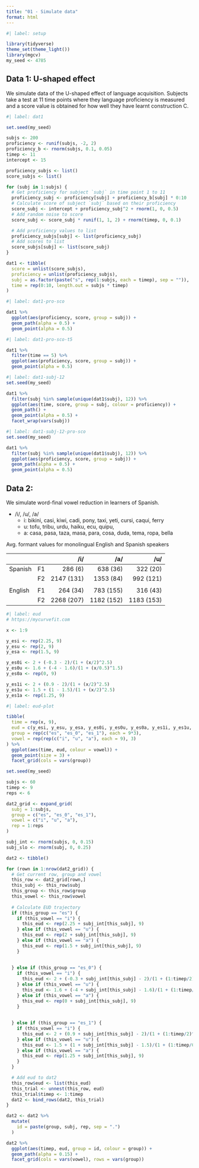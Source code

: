 ```yaml
---
title: "01 - Simulate data"
format: html
---
```


```r
#| label: setup

library(tidyverse)
theme_set(theme_light())
library(mgcv)
my_seed <- 4785
```

## Data 1: U-shaped effect

We simulate data of the U-shaped effect of language acquisition. Subjects take a test at 11 time points where they language proficiency is measured and a score value is obtained for how well they have learnt construction C.

```r
#| label: dat1

set.seed(my_seed)

subjs <- 200
proficiency <- runif(subjs, -2, 2)
proficiency_b <- rnorm(subjs, 0.1, 0.05)
timep <- 11
intercept <- 15

proficiency_subjs <- list()
score_subjs <- list()

for (subj in 1:subjs) {
  # Get proficiency for subject `subj` in time point 1 to 11
  proficiency_subj <- proficiency[subj] + proficiency_b[subj] * 0:10
  # Calculate score of subject `subj` based on their proficiency
  score_subj <- intercept + proficiency_subj^2 + rnorm(1, 0, 0.5)
  # Add random noise to score
  score_subj <- score_subj * runif(1, 1, 2) + rnorm(timep, 0, 0.1)

  # Add proficiency values to list
  proficiency_subjs[subj] <- list(proficiency_subj)
  # Add scores to list
  score_subjs[subj] <- list(score_subj)
}

dat1 <- tibble(
  score = unlist(score_subjs),
  proficiency = unlist(proficiency_subjs),
  subj = as.factor(paste("s", rep(1:subjs, each = timep), sep = "")),
  time = rep(0:10, length.out = subjs * timep)
)
```

```r
#| label: dat1-pro-sco

dat1 %>%
  ggplot(aes(proficiency, score, group = subj)) +
  geom_path(alpha = 0.5) +
  geom_point(alpha = 0.5)
```

```r
#| label: dat1-pro-sco-t5

dat1 %>%
  filter(time == 5) %>%
  ggplot(aes(proficiency, score, group = subj)) +
  geom_point(alpha = 0.5)
```

```r
#| label: dat1-subj-12
set.seed(my_seed)

dat1 %>%
  filter(subj %in% sample(unique(dat1$subj), 12)) %>%
  ggplot(aes(time, score, group = subj, colour = proficiency)) +
  geom_path() +
  geom_point(alpha = 0.5) +
  facet_wrap(vars(subj))
```

```r
#| label: dat1-subj-12-pro-sco
set.seed(my_seed)

dat1 %>%
  filter(subj %in% sample(unique(dat1$subj), 12)) %>%
  ggplot(aes(proficiency, score, group = subj)) +
  geom_path(alpha = 0.5) +
  geom_point(alpha = 0.5)
```

## Data 2: 

We simulate word-final vowel reduction in learners of Spanish.

- /i/, /u/, /a/
  - i: bikini, casi, kiwi, cadi, pony, taxi, yeti, cursi, caqui, ferry
  - u: tofu, tribu, urdu, haiku, ecu, quipu, 
  - a: casa, pasa, taza, masa, para, cosa, duda, tema, ropa, bella

Avg. formant values for monolingual English and Spanish speakers

|         |     | /i/        | /a/       | /u/       |
| :------ | :-- | ---------: | --------: | --------: |
| Spanish | F1  | 286 (6)    | 638 (36)  | 322 (20)  |
|         | F2  | 2147 (131) | 1353 (84) | 992 (121) |
|         |     |            |           |           |
| English | F1  | 264 (34)   | 783 (155) | 316 (43)  |
|         | F2  | 2268 (207) | 1182 (152)| 1183 (153)|

```r
#| label: eud
# https://mycurvefit.com

x <- 1:9

y_esi <- rep(2.25, 9)
y_esu <- rep(2, 9)
y_esa <- rep(1.5, 9)

y_es0i <- 2 + (-0.3 - 2)/(1 + (x/2)^2.5)
y_es0u <- 1.6 + (-4 - 1.6)/(1 + (x/0.5)^1.5)
y_es0a <- rep(0, 9)

y_es1i <- 2 + (0.9 - 2)/(1 + (x/2)^2.5)
y_es1u <- 1.5 + (1 - 1.5)/(1 + (x/2)^2.5)
y_es1a <- rep(1.25, 9)
```

```r
#| label: eud-plot

tibble(
  time = rep(x, 9),
  eud = c(y_esi, y_esu, y_esa, y_es0i, y_es0u, y_es0a, y_es1i, y_es1u, y_es1a),
  group = rep(c("es", "es_0", "es_1"), each = 9*3),
  vowel = rep(rep(c("i", "u", "a"), each = 9), 3)
) %>%
  ggplot(aes(time, eud, colour = vowel)) +
  geom_point(size = 3) +
  facet_grid(cols = vars(group))
```

```r
set.seed(my_seed)

subjs <- 60
timep <- 9
reps <- 6

dat2_grid <- expand_grid(
  subj = 1:subjs,
  group = c("es", "es_0", "es_1"),
  vowel = c("i", "u", "a"),
  rep = 1:reps
)

subj_int <- rnorm(subjs, 0, 0.15)
subj_slo <- rnorm(subj, 0, 0.25)

dat2 <- tibble()

for (rown in 1:nrow(dat2_grid)) {
  # Get current row, group and vowel
  this_row <- dat2_grid[rown,]
  this_subj <- this_row$subj
  this_group <- this_row$group
  this_vowel <- this_row$vowel
  
  # Calculate EUD trajectory
  if (this_group == "es") {
    if (this_vowel == "i") {
      this_eud <- rep(2.25 + subj_int[this_subj], 9)
    } else if (this_vowel == "u") {
      this_eud <- rep(2 + subj_int[this_subj], 9)
    } else if (this_vowel == "a") {
      this_eud <- rep(1.5 + subj_int[this_subj], 9)
    }
    
    
  } else if (this_group == "es_0") {
    if (this_vowel == "i") {
      this_eud <- 2 + (-0.3 + subj_int[this_subj] - 2)/(1 + (1:timep/2)^(2.5 + subj_slo[this_subj] * 2))
    } else if (this_vowel == "u") {
      this_eud <- 1.6 + (-4 + subj_int[this_subj] - 1.6)/(1 + (1:timep/0.5)^(1.5 + subj_slo[this_subj]))
    } else if (this_vowel == "a") {
      this_eud <- rep(0 + subj_int[this_subj], 9)
    }
    
    
  } else if (this_group == "es_1") {
    if (this_vowel == "i") {
      this_eud <- 2 + (0.9 + subj_int[this_subj] - 2)/(1 + (1:timep/2)^(2.5 + subj_slo[this_subj]))
    } else if (this_vowel == "u") {
      this_eud <- 1.5 + (1 + subj_int[this_subj] - 1.5)/(1 + (1:timep/0.5)^(2.5 + subj_slo[this_subj]))
    } else if (this_vowel == "a") {
      this_eud <- rep(1.25 + subj_int[this_subj], 9)
    }
  }

  # Add eud to dat2
  this_row$eud <- list(this_eud)
  this_trial <- unnest(this_row, eud)
  this_trial$timep <- 1:timep
  dat2 <- bind_rows(dat2, this_trial)
}

dat2 <- dat2 %>%
  mutate(
    id = paste(group, subj, rep, sep = ".")
  )
```

```r
dat2 %>%
  ggplot(aes(timep, eud, group = id, colour = group)) +
  geom_path(alpha = 0.15) +
  facet_grid(cols = vars(vowel), rows = vars(group))
```

